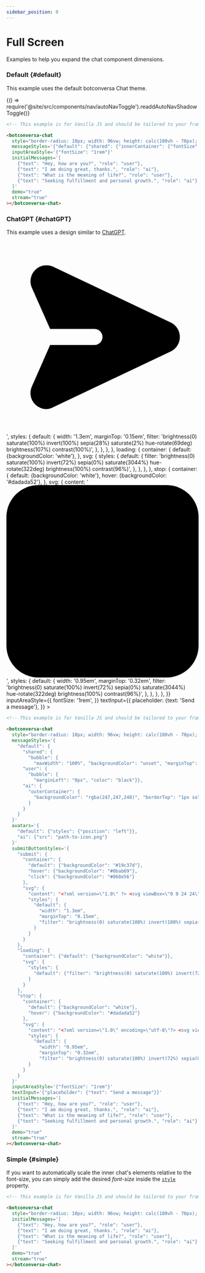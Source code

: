 ```yaml
---
sidebar_position: 0
---
```


# Full Screen

Examples to help you expand the chat component dimensions.

### Default {#default}

This example uses the default botconversa Chat theme.


<BrowserOnly>{() => require('@site/src/components/nav/autoNavToggle').readdAutoNavShadowToggle()}</BrowserOnly>

<ComponentContainer>
  <botConversaBrowser
    demo={true}
    initialMessages={[
      {text: 'Hey, how are you?', role: 'user'},
      {text: 'I am doing great, thanks.', role: 'ai'},
      {text: 'What is the meaning of life?', role: 'user'},
      {text: 'Seeking fulfillment and personal growth.', role: 'ai'},
    ]}
    style={{
      borderRadius: '10px',
      width: '96vw',
      height: 'calc(100vh - 70px)',
      paddingTop: '10px',
    }}
    messageStyles={{
      default: {
        shared: {
          innerContainer: {
            fontSize: '1rem',
          },
        },
      },
    }}
    inputAreaStyle={{
      fontSize: '1rem',
    }}
    stream={true}
  ></botConversaBrowser>
</ComponentContainer>

<CodeToggle>
<TabItem value="js" label="Show code">

```html
<!-- This example is for Vanilla JS and should be tailored to your framework (see Frameworks) -->

<botconversa-chat
  style="border-radius: 10px; width: 96vw; height: calc(100vh - 70px); padding-top: 10px"
  messageStyles='{"default": {"shared": {"innerContainer": {"fontSize": "1rem"}}}}'
  inputAreaStyle='{"fontSize": "1rem"}'
  initialMessages='[
    {"text": "Hey, how are you?", "role": "user"},
    {"text": "I am doing great, thanks.", "role": "ai"},
    {"text": "What is the meaning of life?", "role": "user"},
    {"text": "Seeking fulfillment and personal growth.", "role": "ai"}
  ]'
  demo="true"
  stream="true"
></botconversa-chat>
```

</TabItem>
</CodeToggle>

<LineBreak></LineBreak>

### ChatGPT {#chatGPT}

This example uses a design similar to [ChatGPT](https://chat.openai.com/).

<ComponentContainer>
  <botConversaBrowser
    demo={true}
    initialMessages={[
      {text: 'Hey, how are you?', role: 'user'},
      {text: 'I am doing great, thanks.', role: 'ai'},
      {text: 'What is the meaning of life?', role: 'user'},
      {text: 'Seeking fulfillment and personal growth.', role: 'ai'},
    ]}
    style={{
      borderRadius: '10px',
      width: '96vw',
      height: 'calc(100vh - 70px)',
      paddingTop: '10px',
    }}
    messageStyles={{
      default: {
        shared: {
          bubble: {maxWidth: '100%', backgroundColor: 'unset', marginTop: '10px', marginBottom: '10px', fontSize: '1rem'},
        },
        user: {bubble: {marginLeft: '0px', color: 'black'}},
        ai: {
          outerContainer: {
            backgroundColor: 'rgba(247,247,248)',
            borderTop: '1px solid rgba(0,0,0,.1)',
            borderBottom: '1px solid rgba(0,0,0,.1)',
          },
        },
      },
    }}
    stream={true}
    avatars={{
      default: {styles: {position: 'left'}},
      ai: {
        src: '/img/openAIGreyLogo.svg',
        styles: {
          avatar: {
            filter:
              'brightness(0) saturate(100%) invert(39%) sepia(0%) saturate(893%) hue-rotate(65deg) brightness(99%) contrast(89%)',
          },
        },
      },
    }}
    submitButtonStyles={{
      submit: {
        container: {
          default: {
            backgroundColor: '#19c37d',
          },
          hover: {
            backgroundColor: '#0bab69',
          },
          click: {
            backgroundColor: '#068e56',
          },
        },
        svg: {
          content:
            '<?xml version="1.0" encoding="utf-8"?> <svg viewBox="0 0 24 24" xmlns="http://www.w3.org/2000/svg"> <path d="M21.66,12a2,2,0,0,1-1.14,1.81L5.87,20.75A2.08,2.08,0,0,1,5,21a2,2,0,0,1-1.82-2.82L5.46,13H11a1,1,0,0,0,0-2H5.46L3.18,5.87A2,2,0,0,1,5.86,3.25h0l14.65,6.94A2,2,0,0,1,21.66,12Z"> </path> </svg>',
          styles: {
            default: {
              width: '1.3em',
              marginTop: '0.15em',
              filter:
                'brightness(0) saturate(100%) invert(100%) sepia(28%) saturate(2%) hue-rotate(69deg) brightness(107%) contrast(100%)',
            },
          },
        },
      },
      loading: {
        container: {
          default: {backgroundColor: 'white'},
        },
        svg: {
          styles: {
            default: {
              filter:
                'brightness(0) saturate(100%) invert(72%) sepia(0%) saturate(3044%) hue-rotate(322deg) brightness(100%) contrast(96%)',
            },
          },
        },
      },
      stop: {
        container: {
          default: {backgroundColor: 'white'},
          hover: {backgroundColor: '#dadada52'},
        },
        svg: {
          content:
            '<?xml version="1.0" encoding="utf-8"?> <svg viewBox="0 0 24 24" xmlns="http://www.w3.org/2000/svg"> <rect width="24" height="24" rx="4" ry="4" /> </svg>',
          styles: {
            default: {
              width: '0.95em',
              marginTop: '0.32em',
              filter:
                'brightness(0) saturate(100%) invert(72%) sepia(0%) saturate(3044%) hue-rotate(322deg) brightness(100%) contrast(96%)',
            },
          },
        },
      },
    }}
    inputAreaStyle={{
      fontSize: '1rem',
    }}
    textInput={{
      placeholder: {text: 'Send a message'},
    }}
  ></botConversaBrowser>
</ComponentContainer>

<CodeToggle>
<TabItem value="js" label="Show code">

```html
<!-- This example is for Vanilla JS and should be tailored to your framework (see Frameworks) -->

<botconversa-chat
  style="border-radius: 10px; width: 96vw; height: calc(100vh - 70px); padding-top: 10px"
  messageStyles='{
    "default": {
      "shared": {
        "bubble": {
          "maxWidth": "100%", "backgroundColor": "unset", "marginTop": "10px", "marginBottom": "10px", "fontSize": "1rem"}},
      "user": {
        "bubble": {
          "marginLeft": "0px", "color": "black"}},
      "ai": {
        "outerContainer": {
          "backgroundColor": "rgba(247,247,248)", "borderTop": "1px solid rgba(0,0,0,.1)", "borderBottom": "1px solid rgba(0,0,0,.1)"
        }
      }
    }
  }'
  avatars='{
    "default": {"styles": {"position": "left"}},
    "ai": {"src": "path-to-icon.png"}
  }'
  submitButtonStyles='{
    "submit": {
      "container": {
        "default": {"backgroundColor": "#19c37d"},
        "hover": {"backgroundColor": "#0bab69"},
        "click": {"backgroundColor": "#068e56"}
      },
      "svg": {
        "content": "<?xml version=\"1.0\" ?> <svg viewBox=\"0 0 24 24\" xmlns=\"http://www.w3.org/2000/svg\"> <g> <path d=\"M21.66,12a2,2,0,0,1-1.14,1.81L5.87,20.75A2.08,2.08,0,0,1,5,21a2,2,0,0,1-1.82-2.82L5.46,13H11a1,1,0,0,0,0-2H5.46L3.18,5.87A2,2,0,0,1,5.86,3.25h0l14.65,6.94A2,2,0,0,1,21.66,12Z\"> </path> </g> </svg>",
        "styles": {
          "default": {
            "width": "1.3em",
            "marginTop": "0.15em",
            "filter": "brightness(0) saturate(100%) invert(100%) sepia(28%) saturate(2%) hue-rotate(69deg) brightness(107%) contrast(100%)"
          }
        }
      }
    },
    "loading": {
      "container": {"default": {"backgroundColor": "white"}},
      "svg": {
        "styles": {
          "default": {"filter": "brightness(0) saturate(100%) invert(72%) sepia(0%) saturate(3044%) hue-rotate(322deg) brightness(100%) contrast(96%)"}
        }
      }
    },
    "stop": {
      "container": {
        "default": {"backgroundColor": "white"},
        "hover": {"backgroundColor": "#dadada52"}
      },
      "svg": {
        "content": "<?xml version=\"1.0\" encoding=\"utf-8\"?> <svg viewBox=\"0 0 24 24\" xmlns=\"http://www.w3.org/2000/svg\"> <rect width=\"24\" height=\"24\" rx=\"4\" ry=\"4\" /> </svg>",
        "styles": {
          "default": {
            "width": "0.95em",
            "marginTop": "0.32em",
            "filter": "brightness(0) saturate(100%) invert(72%) sepia(0%) saturate(3044%) hue-rotate(322deg) brightness(100%) contrast(96%)"}
        }
      }
    }
  }'
  inputAreaStyle='{"fontSize": "1rem"}'
  textInput='{"placeholder": {"text": "Send a message"}}'
  initialMessages='[
    {"text": "Hey, how are you?", "role": "user"},
    {"text": "I am doing great, thanks.", "role": "ai"},
    {"text": "What is the meaning of life?", "role": "user"},
    {"text": "Seeking fulfillment and personal growth.", "role": "ai"}
  ]'
  demo="true"
  stream="true"
></botconversa-chat>
```

</TabItem>
</CodeToggle>

<LineBreak></LineBreak>

### Simple {#simple}

If you want to automatically scale the inner chat's elements relative to the font-size, you can simply add the desired _font-size_
inside the [`style`](/docs/styles#style) property.

<ComponentContainer>
  <botConversaBrowser
    demo={true}
    initialMessages={[
      {text: 'Hey, how are you?', role: 'user'},
      {text: 'I am doing great, thanks.', role: 'ai'},
      {text: 'What is the meaning of life?', role: 'user'},
      {text: 'Seeking fulfillment and personal growth.', role: 'ai'},
    ]}
    style={{
      borderRadius: '10px',
      width: '96vw',
      height: 'calc(100vh - 70px)',
      fontSize: '1.37rem',
      paddingTop: '10px',
    }}
    stream={true}
  ></botConversaBrowser>
</ComponentContainer>

<CodeToggle>
<TabItem value="js" label="Show code">

```html
<!-- This example is for Vanilla JS and should be tailored to your framework (see Frameworks) -->

<botconversa-chat
  style="border-radius: 10px; width: 96vw; height: calc(100vh - 70px); font-size: 1.37rem; padding-top: 10px"
  initialMessages='[
    {"text": "Hey, how are you?", "role": "user"},
    {"text": "I am doing great, thanks.", "role": "ai"},
    {"text": "What is the meaning of life?", "role": "user"},
    {"text": "Seeking fulfillment and personal growth.", "role": "ai"}
  ]'
  demo="true"
  stream="true"
></botconversa-chat>
```

</TabItem>
</CodeToggle>

<LineBreak></LineBreak>
